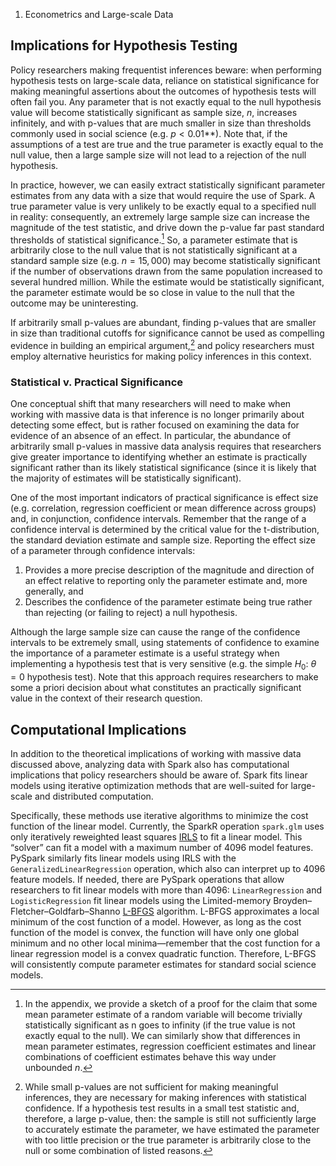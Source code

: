 #. Econometrics and Large-scale Data

## Implications for Hypothesis Testing

Policy researchers making frequentist inferences beware: when performing hypothesis tests on large-scale data, reliance on statistical significance for making meaningful assertions about the outcomes of hypothesis tests will often fail you. Any parameter that is not exactly equal to the null hypothesis value will become statistically significant as sample size, $n$, increases infinitely, and with p-values that are much smaller in size than thresholds commonly used in social science (e.g. $p < 0.01$**). Note that, if the assumptions of a test are true and the true parameter is exactly equal to the null value, then a large sample size will not lead to a rejection of the null hypothesis.


In practice, however, we can easily extract statistically significant parameter estimates from any data with a size that would require the use of Spark. A true parameter value is very unlikely to be exactly equal to a specified null in reality: consequently, an extremely large sample size can increase the magnitude of the test statistic, and drive down the p-value far past standard thresholds of statistical significance.^[In the appendix, we provide a sketch of a proof for the claim that some mean parameter estimate of a random variable will become trivially statistically significant as n goes to infinity (if the true value is not exactly equal to the null). We can similarly show that differences in mean parameter estimates, regression coefficient estimates and linear combinations of coefficient estimates behave this way under unbounded $n$.] So, a parameter estimate that is arbitrarily close to the null value that is not statistically significant at a standard sample size (e.g. $n = 15,000$) may become statistically significant if the number of observations drawn from the same population increased to several hundred million. While the estimate would be statistically significant, the parameter estimate would be so close in value to the null that the outcome may be uninteresting.


If arbitrarily small p-values are abundant, finding p-values that are smaller in size than traditional cutoffs for significance cannot be used as compelling evidence in building an empirical argument,^[While small p-values are not sufficient for making meaningful inferences, they are necessary for making inferences with statistical confidence. If a hypothesis test results in a small test statistic and, therefore, a large p-value, then: the sample is still not sufficiently large to accurately estimate the parameter, we have estimated the parameter with too little precision or the true parameter is arbitrarily close to the null or some combination of listed reasons.] and policy researchers must employ alternative heuristics for making policy inferences in this context.

### Statistical v. Practical Significance

One conceptual shift that many researchers will need to make when working with massive data is that inference is no longer primarily about detecting some effect, but is rather focused on examining the data for evidence of an absence of an effect. In particular, the abundance of arbitrarily small p-values in massive data analysis requires that researchers give greater importance to identifying whether an estimate is practically significant rather than its likely statistical significance (since it is likely that the majority of estimates will be statistically significant).


One of the most important indicators of practical significance is effect size (e.g. correlation, regression coefficient or mean difference across groups) and, in conjunction, confidence intervals. Remember that the range of a confidence interval is determined by the critical value for the t-distribution, the standard deviation estimate and sample size. Reporting the effect size of a parameter through confidence intervals:

1. Provides a more precise description of the magnitude and direction of an effect relative to reporting only the parameter estimate and, more generally, and
2. Describes the confidence of the parameter estimate being true rather than rejecting (or failing to reject) a null hypothesis.

Although the large sample size can cause the range of the confidence intervals to be extremely small, using statements of confidence to examine the importance of a parameter estimate is a useful strategy when implementing a hypothesis test that is very sensitive (e.g. the simple $H_0$: $\theta = 0$ hypothesis test). Note that this approach requires researchers to make some a priori decision about what constitutes an practically significant value in the context of their research question.

## Computational Implications

In addition to the theoretical implications of working with massive data discussed above, analyzing data with Spark also has computational implications that policy researchers should be aware of. Spark fits linear models using iterative optimization methods that are well-suited for large-scale and distributed computation.


Specifically, these methods use iterative algorithms to minimize the cost function of the linear model. Currently, the SparkR operation `spark.glm` uses only iteratively reweighted least squares [IRLS](http://spark.apache.org/docs/latest/ml-advanced.html#iteratively-reweighted-least-squares-irls) to fit a linear model. This “solver” can fit a model with a maximum number of 4096 model features. PySpark similarly fits linear models using IRLS with the `GeneralizedLinearRegression` operation, which also can interpret up to 4096 feature models. If needed, there are PySpark operations that allow researchers to fit linear models with more than 4096: `LinearRegression` and `LogisticRegression` fit linear models using the Limited-memory Broyden–Fletcher–Goldfarb–Shanno [L-BFGS](http://spark.apache.org/docs/latest/ml-advanced.html#limited-memory-bfgs-l-bfgs) algorithm. L-BFGS approximates a local minimum of the cost function of a model. However, as long as the cost function of the model is convex, the function will have only one global minimum and no other local minima—remember that the cost function for a linear regression model is a convex quadratic function. Therefore, L-BFGS will consistently compute parameter estimates for standard social science models.
